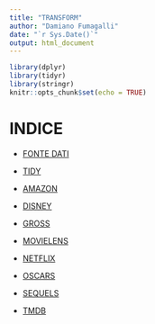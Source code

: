 ```yaml
---
title: "TRANSFORM"
author: "Damiano Fumagalli"
date: "`r Sys.Date()`"
output: html_document
---
```


```r
library(dplyr)
library(tidyr)
library(stringr)
knitr::opts_chunk$set(echo = TRUE)
```

# INDICE

-   [FONTE DATI](../Presentation.html#fonte-dei-dati)

-   [TIDY](../TIDY/Tidy.html)

-   [AMAZON](./Amazon.html)

-   [DISNEY](./Disney.html)

-   [GROSS](./Gross.html)

-   [MOVIELENS](./Movielens.html)

-   [NETFLIX](./Netflix.html)

-   [OSCARS](./Oscars.html)

-   [SEQUELS](./Sequels.html)

-   [TMDB](./Tmdb.html)
